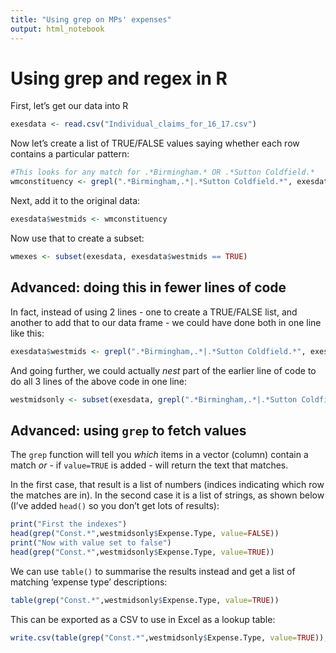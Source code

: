 ```yaml
---
title: "Using grep on MPs' expenses"
output: html_notebook
---
```


# Using grep and regex in R

First, let's get our data into R

```r
exesdata <- read.csv("Individual_claims_for_16_17.csv")
```

Now let's create a list of TRUE/FALSE values saying whether each row contains a particular pattern:

```r
#This looks for any match for .*Birmingham.* OR .*Sutton Coldfield.*
wmconstituency <- grepl(".*Birmingham,.*|.*Sutton Coldfield.*", exesdata$MP.s.Constituency)
```

Next, add it to the original data:

```r
exesdata$westmids <- wmconstituency
```

Now use that to create a subset:

```r
wmexes <- subset(exesdata, exesdata$westmids == TRUE)
```

## Advanced: doing this in fewer lines of code

In fact, instead of using 2 lines - one to create a TRUE/FALSE list, and another to add that to our data frame - we could have done both in one line like this:

```r
exesdata$westmids <- grepl(".*Birmingham,.*|.*Sutton Coldfield.*", exesdata$MP.s.Constituency)
```

And going further, we could actually *nest* part of the earlier line of code to do all 3 lines of the above code in one line: 

```r
westmidsonly <- subset(exesdata, grepl(".*Birmingham,.*|.*Sutton Coldfield.*", exesdata$MP.s.Constituency))
```

## Advanced: using `grep` to fetch values

The `grep` function will tell you *which* items in a vector (column) contain a match *or* - if `value=TRUE` is added - will return the text that matches. 

In the first case, that result is a list of numbers (indices indicating which row the matches are in). In the second case it is a list of strings, as shown below (I've added `head()` so you don't get lots of results):

```r
print("First the indexes")
head(grep("Const.*",westmidsonly$Expense.Type, value=FALSE))
print("Now with value set to false")
head(grep("Const.*",westmidsonly$Expense.Type, value=TRUE))
```

We can use `table()` to summarise the results instead and get a list of matching 'expense type' descriptions:

```r
table(grep("Const.*",westmidsonly$Expense.Type, value=TRUE))
```

This can be exported as a CSV to use in Excel as a lookup table:

```r
write.csv(table(grep("Const.*",westmidsonly$Expense.Type, value=TRUE)), "constituencytypes.csv")
```


